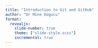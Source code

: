 ```yaml
---
title: "Introduction to Git and GitHub"
author: "Dr Mine Dogucu"
format: 
  revealjs:
    slide-number: true
    theme: ["slide-style.scss"]
    incremental: true
---
```





